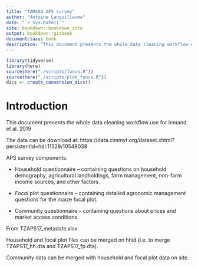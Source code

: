 ```yaml
--- 
title: "TAMASA APS survey"
author: "Antoine Languillaume"
date: "`r Sys.Date()`"
site: bookdown::bookdown_site
output: bookdown::gitbook
documentclass: book
description: "This document presents the whole data cleaning workflow use for Hijbeek et al. 2019"
---
```


```r
library(tidyverse)
library(here)
source(here("./scripts/funcs.R"))
source(here("./scripts/plot_funcs.R"))
dics <- create_conversion_dics()
```

# Introduction

This document presents the whole data cleaning workflow use for Iemand et al. 2019

The data can be download at:
https://data.cimmyt.org/dataset.xhtml?persistentId=hdl:11529/10548038

APS survey components:

* Household questionnaire – containing questions on household demography, agricultural landholdings, farm management, non-farm income sources, and other factors.

* *Focal* plot questionnaire – containing detailed agronomic management questions for the maize focal plot.

* Community questionnaire – containing questions about prices and market access conditions.


From TZAPS17_metadate.xlsx:

Household and focal plot files can be merged on hhid (i.e. to merge TZAPS17_hh.dta and TZAPS17_fp.dta).

Community data can be merged with household and focal plot data on site. 
